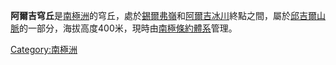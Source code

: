 {{Coord|82|12|S|162|9|E|display=title}}

'''阿爾吉穹丘'''是[[南極洲|南極洲]]的穹丘，處於[[錫爾弗嶺|錫爾弗嶺]]和[[阿爾吉冰川|阿爾吉冰川]]終點之間，屬於[[邱吉爾山脈|邱吉爾山脈]]的一部分，海拔高度400米，現時由[[南極條約體系|南極條約體系]]管理。

[[Category:南極洲|Category:南極洲]]


{{ShackletonCoast-geo-stub}}